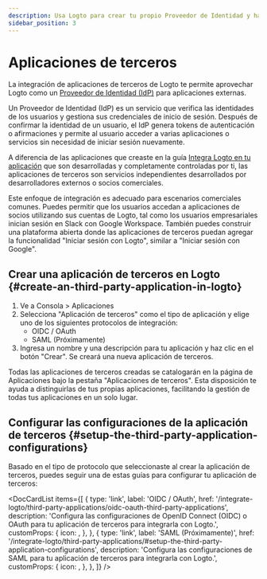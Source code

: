 ```yaml
---
description: Usa Logto para crear tu propio Proveedor de Identidad y habilitar SSO para aplicaciones de terceros. Integra sin esfuerzo aplicaciones OIDC, OAuth o SAML.
sidebar_position: 3
---
```



# Aplicaciones de terceros

La integración de aplicaciones de terceros de Logto te permite aprovechar Logto como un [Proveedor de Identidad (IdP)](https://auth.wiki/identity-provider) para aplicaciones externas.

Un Proveedor de Identidad (IdP) es un servicio que verifica las identidades de los usuarios y gestiona sus credenciales de inicio de sesión. Después de confirmar la identidad de un usuario, el IdP genera tokens de autenticación o afirmaciones y permite al usuario acceder a varias aplicaciones o servicios sin necesidad de iniciar sesión nuevamente.

A diferencia de las aplicaciones que creaste en la guía [Integra Logto en tu aplicación](/integrate-logto/integrate-logto-into-your-application) que son desarrolladas y completamente controladas por ti, las aplicaciones de terceros son servicios independientes desarrollados por desarrolladores externos o socios comerciales.

Este enfoque de integración es adecuado para escenarios comerciales comunes. Puedes permitir que los usuarios accedan a aplicaciones de socios utilizando sus cuentas de Logto, tal como los usuarios empresariales inician sesión en Slack con Google Workspace. También puedes construir una plataforma abierta donde las aplicaciones de terceros puedan agregar la funcionalidad "Iniciar sesión con Logto", similar a "Iniciar sesión con Google".

## Crear una aplicación de terceros en Logto \{#create-an-third-party-application-in-logto}

1. Ve a <CloudLink to="/applications">Consola > Aplicaciones</CloudLink>
2. Selecciona "Aplicación de terceros" como el tipo de aplicación y elige uno de los siguientes protocolos de integración:
   - OIDC / OAuth
   - SAML (Próximamente)
3. Ingresa un nombre y una descripción para tu aplicación y haz clic en el botón "Crear". Se creará una nueva aplicación de terceros.

Todas las aplicaciones de terceros creadas se catalogarán en la página de Aplicaciones bajo la pestaña "Aplicaciones de terceros". Esta disposición te ayuda a distinguirlas de tus propias aplicaciones, facilitando la gestión de todas tus aplicaciones en un solo lugar.

## Configurar las configuraciones de la aplicación de terceros \{#setup-the-third-party-application-configurations}

Basado en el tipo de protocolo que seleccionaste al crear la aplicación de terceros, puedes seguir una de estas guías para configurar tu aplicación de terceros:

<DocCardList
  items={[
    {
      type: 'link',
      label: 'OIDC / OAuth',
      href: '/integrate-logto/third-party-applications/oidc-oauth-third-party-applications',
      description:
        'Configura las configuraciones de OpenID Connect (OIDC) o OAuth para tu aplicación de terceros para integrarla con Logto.',
      customProps: {
        icon: <OidcIcon />,
      },
    },
    {
      type: 'link',
      label: 'SAML (Próximamente)',
      href: '/integrate-logto/third-party-applications/#setup-the-third-party-application-configurations',
      description:
        'Configura las configuraciones de SAML para tu aplicación de terceros para integrarla con Logto.',
      customProps: {
        icon: <SamlIcon />,
      },
    },
  ]}
/>
